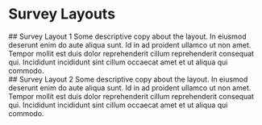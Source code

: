 
# Survey Layouts

<div class="layout-intro">
## Survey Layout 1
Some descriptive copy about the layout. In eiusmod deserunt enim do aute aliqua sunt. Id in ad proident ullamco ut non amet. Tempor mollit est duis dolor reprehenderit cillum reprehenderit consequat qui. Incididunt incididunt sint cillum occaecat amet et ut aliqua qui commodo.
</div>

<div class="survey-version-1">
  <Survey />
</div>



<div class="layout-intro">
## Survey Layout 2
Some descriptive copy about the layout. In eiusmod deserunt enim do aute aliqua sunt. Id in ad proident ullamco ut non amet. Tempor mollit est duis dolor reprehenderit cillum reprehenderit consequat qui. Incididunt incididunt sint cillum occaecat amet et ut aliqua qui commodo.
</div>

<div class="survey-version-2">
  <Survey />
</div>
